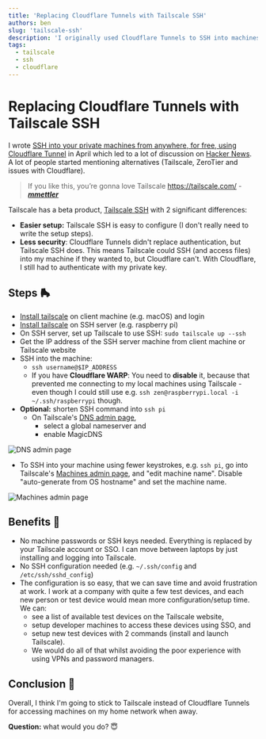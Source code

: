```yaml
---
title: 'Replacing Cloudflare Tunnels with Tailscale SSH'
authors: ben
slug: 'tailscale-ssh'
description: 'I originally used Cloudflare Tunnels to SSH into machines at home from other networks, but Tailscale has a much easier product to use.'
tags:
  - tailscale
  - ssh
  - cloudflare
---
```


# Replacing Cloudflare Tunnels with Tailscale SSH

I wrote [SSH into your private machines from anywhere, for free, using Cloudflare Tunnel](/ssh-over-cloudflare) in April which led to a lot of discussion on [Hacker News](https://news.ycombinator.com/item?id=30283987). A lot of people started mentioning alternatives (Tailscale, ZeroTier and issues with Cloudflare).

<!--truncate-->

> If you like this, you’re gonna love Tailscale https://tailscale.com/ - ***[mmettler](https://news.ycombinator.com/item?id=30284777)***

Tailscale has a beta product, [Tailscale SSH](https://tailscale.com/tailscale-ssh/) with 2 significant differences:

- **Easier setup:** Tailscale SSH is easy to configure (I don't really need to write the setup steps).
- **Less security**: Cloudflare Tunnels didn't replace authentication, but Tailscale SSH does. This means Tailscale could SSH (and access files) into my machine if they wanted to, but Cloudflare can't. With Cloudflare, I still had to authenticate with my private key.

## Steps 🛼

- [Install tailscale](https://tailscale.com/downloads) on client machine (e.g. macOS) and login
- [Install tailscale](https://tailscale.com/download/linux) on SSH server (e.g. raspberry pi)
- On SSH server, set up Tailscale to use SSH: `sudo tailscale up --ssh`
- Get the IP address of the SSH server machine from client machine or Tailscale website
- SSH into the machine:
  - `ssh username@$IP_ADDRESS`
  - If you have **Cloudflare WARP**: You need to **disable** it, because that prevented me connecting to my local machines using Tailscale - even though I could still use e.g. `ssh zen@raspberrypi.local -i ~/.ssh/raspberrypi` though.
- **Optional:** shorten SSH command into `ssh pi`
  - On Tailscale's [DNS admin page](https://login.tailscale.com/admin/dns), 
    - select a global nameserver and 
    - enable MagicDNS 

![DNS admin page](dns_page.png)
    
  - To SSH into your machine using fewer keystrokes, e.g. `ssh pi`, go into Tailscale's [Machines admin page](https://login.tailscale.com/admin/machines), and "edit machine name". Disable "auto-generate from OS hostname" and set the machine name.

![Machines admin page](machine-name.png)

## Benefits 🤙

- No machine passwords or SSH keys needed. Everything is replaced by your Tailscale account or SSO. I can move between laptops by just installing and logging into Tailscale.
- No SSH configuration needed (e.g. `~/.ssh/config` and `/etc/ssh/sshd_config`)
- The configuration is so easy, that we can save time and avoid frustration at work. I work at a company with quite a few test devices, and each new person or test device would mean more configuration/setup time. We can:
  - see a list of available test devices on the Tailscale website, 
  - setup developer machines to access these devices using SSO, and
  - setup new test devices with 2 commands (install and launch Tailscale).
  - We would do all of that whilst avoiding the poor experience with using VPNs and password managers.

## Conclusion 🏁

Overall, I think I'm going to stick to Tailscale instead of Cloudflare Tunnels for accessing machines on my home network when away.

**Question:** what would you do? 😇